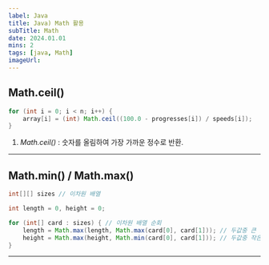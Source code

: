```yaml
---
label: Java
title: Java) Math 활용
subTitle: Math
date: 2024.01.01
mins: 2
tags: [java, Math]
imageUrl:
---
```


## Math.ceil()

```java
for (int i = 0; i < n; i++) {
    array[i] = (int) Math.ceil((100.0 - progresses[i]) / speeds[i]);
}
```

1. *Math.ceil()* : 숫자를 올림하여 가장 가까운 정수로 반환.
---

## Math.min() / Math.max() 

```java
int[][] sizes // 이차원 배열

int length = 0, height = 0;

for (int[] card : sizes) { // 이차원 배열 순회
    length = Math.max(length, Math.max(card[0], card[1])); // 두값중 큰 값을 length에 넣음
    height = Math.max(height, Math.min(card[0], card[1])); // 두값중 작은 값을 height에 넣음
}
```
---
